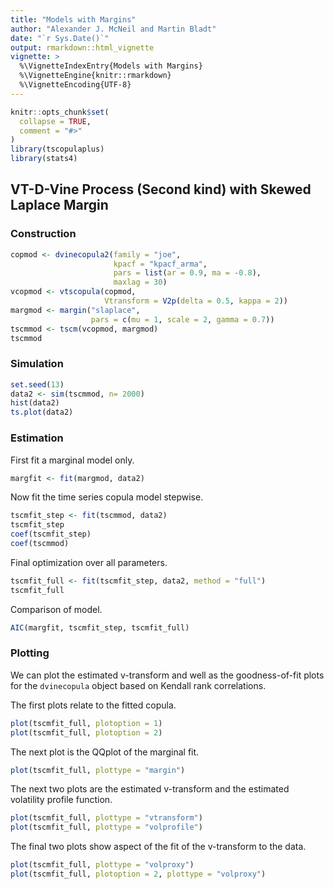 ```yaml
---
title: "Models with Margins"
author: "Alexander J. McNeil and Martin Bladt"
date: "`r Sys.Date()`"
output: rmarkdown::html_vignette
vignette: >
  %\VignetteIndexEntry{Models with Margins}
  %\VignetteEngine{knitr::rmarkdown}
  %\VignetteEncoding{UTF-8}
---
```


```r
knitr::opts_chunk$set(
  collapse = TRUE,
  comment = "#>"
)
library(tscopulaplus)
library(stats4)
```

## VT-D-Vine Process (Second kind) with Skewed Laplace Margin 

### Construction

```r
copmod <- dvinecopula2(family = "joe",
                       kpacf = "kpacf_arma",
                       pars = list(ar = 0.9, ma = -0.8),
                       maxlag = 30)
vcopmod <- vtscopula(copmod,
                     Vtransform = V2p(delta = 0.5, kappa = 2))
margmod <- margin("slaplace",
                  pars = c(mu = 1, scale = 2, gamma = 0.7))
tscmmod <- tscm(vcopmod, margmod)
tscmmod
```

### Simulation

```r
set.seed(13)
data2 <- sim(tscmmod, n= 2000)
hist(data2)
ts.plot(data2)
```

### Estimation

First fit a marginal model only. 

```r
margfit <- fit(margmod, data2)
```

Now fit the time series copula model stepwise.

```r
tscmfit_step <- fit(tscmmod, data2)
tscmfit_step
coef(tscmfit_step)
coef(tscmmod)
```

Final optimization over all parameters.

```r
tscmfit_full <- fit(tscmfit_step, data2, method = "full")
tscmfit_full
```

Comparison of model.

```r
AIC(margfit, tscmfit_step, tscmfit_full)
```

### Plotting

We can plot the estimated v-transform and well as the goodness-of-fit plots for the `dvinecopula` object based on Kendall rank correlations.

The first plots relate to the fitted copula.

```r
plot(tscmfit_full, plotoption = 1)
plot(tscmfit_full, plotoption = 2)
```

The next plot is the QQplot of the marginal fit.

```r
plot(tscmfit_full, plottype = "margin")
```

The next two plots are the estimated v-transform and the estimated volatility profile function.

```r
plot(tscmfit_full, plottype = "vtransform")
plot(tscmfit_full, plottype = "volprofile")
```

The final two plots show aspect of the fit of the v-transform to the data.

```r
plot(tscmfit_full, plottype = "volproxy")
plot(tscmfit_full, plotoption = 2, plottype = "volproxy")
```



